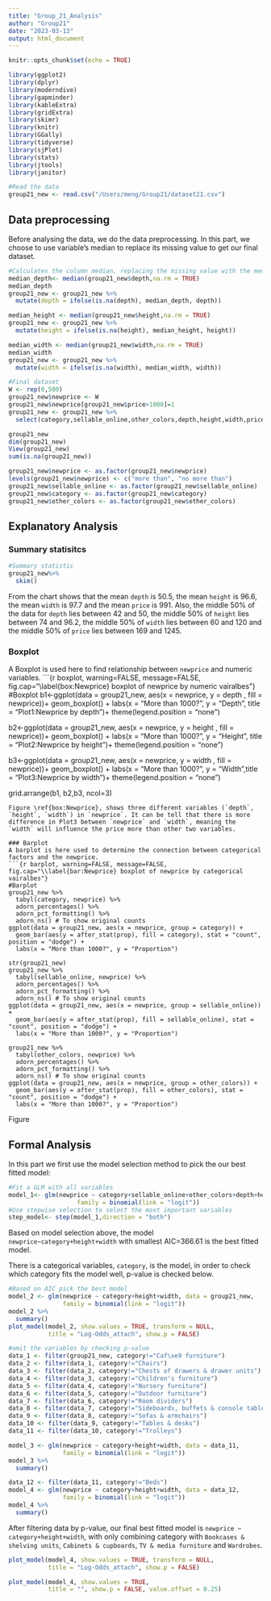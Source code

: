 ```yaml
---
title: "Group_21_Analysis"
author: "Group21"
date: "2023-03-13"
output: html_document
---
```


```r
knitr::opts_chunk$set(echo = TRUE)
```

```r
library(ggplot2)
library(dplyr)
library(moderndive)
library(gapminder)
library(kableExtra)
library(gridExtra)
library(skimr)
library(knitr)
library(GGally)
library(tidyverse)
library(sjPlot)
library(stats)
library(jtools)
library(janitor)

#Read the data
group21_new <- read.csv("/Users/meng/Group21/dataset21.csv")
```

## Data preprocessing
Before analysing the data, we do the data preprocessing. In this part, we choose to use variable's median to replace its missing value to get our final dataset.
```r
#Calculates the column median, replacing the missing value with the median
median_depth<- median(group21_new$depth,na.rm = TRUE)
median_depth
group21_new <- group21_new %>%
  mutate(depth = ifelse(is.na(depth), median_depth, depth))

median_height <- median(group21_new$height,na.rm = TRUE)
group21_new <- group21_new %>%
  mutate(height = ifelse(is.na(height), median_height, height))

median_width <- median(group21_new$width,na.rm = TRUE)
median_width
group21_new <- group21_new %>%
  mutate(width = ifelse(is.na(width), median_width, width))

#Final dataset
W <- rep(0,500)
group21_new$newprice <- W
group21_new$newprice[group21_new$price>1000]=1
group21_new <- group21_new %>%
  select(category,sellable_online,other_colors,depth,height,width,price,newprice)

group21_new
dim(group21_new)
View(group21_new)
sum(is.na(group21_new))

group21_new$newprice <- as.factor(group21_new$newprice)
levels(group21_new$newprice) <- c("more than", "no more than")
group21_new$sellable_online <- as.factor(group21_new$sellable_online)
group21_new$category <- as.factor(group21_new$category)
group21_new$other_colors <- as.factor(group21_new$other_colors)
```

## Explanatory Analysis
### Summary statisitcs
```r
#Summary statistic
group21_new%>%
  skim()
```
From the chart shows that the mean `depth` is 50.5, the mean `height` is 96.6, the mean `width` is 97.7 and the mean `price` is 991. Also, the middle 50% of the data for `depth` lies between 42 and 50, the middle 50% of `height` lies between 74 and 96.2, the middle 50% of `width` lies between 60 and 120 and the middle 50% of `price` lies between 169 and 1245.

### Boxplot
A Boxplot is used here to find relationship between `newprice` and numeric variables.
```{r boxplot, warning=FALSE, message=FALSE, fig.cap="\\label{box:Newprice} boxplot of newprice by numeric vairalbes"}
#Boxplot
b1<-ggplot(data = group21_new, aes(x = newprice, y = depth , fill = newprice))+
  geom_boxplot() +
  labs(x = "More than 1000?", y = "Depth", title = "Plot1:Newprice by depth")+ 
  theme(legend.position = "none")

b2<-ggplot(data = group21_new, aes(x = newprice, y = height , fill = newprice))+
  geom_boxplot() +
  labs(x = "More than 1000?", y = "Height", title = "Plot2:Newprice by height")+ 
  theme(legend.position = "none")

b3<-ggplot(data = group21_new, aes(x = newprice, y = width , fill = newprice))+
  geom_boxplot() +
  labs(x = "More than 1000?", y = "Width",title = "Plot3:Newprice by width")+ 
  theme(legend.position = "none")

grid.arrange(b1, b2,b3, ncol=3)
```
Figure \ref{box:Newprice}, shows three different variables (`depth`, `height`, `width`) in `newprice`. It can be tell that there is more difference in Plot3 between `newprice` and `width`, meaning the `width` will influence the price more than other two variables.

### Barplot
A barplot is here used to determine the connection between categorical factors and the newprice.
```{r barplot, warning=FALSE, message=FALSE, fig.cap="\\label{bar:Newprice} boxplot of newprice by categorical vairalbes"}
#Barplot
group21_new %>%
  tabyl(category, newprice) %>%
  adorn_percentages() %>%
  adorn_pct_formatting() %>%
  adorn_ns() # To show original counts
ggplot(data = group21_new, aes(x = newprice, group = category)) +
  geom_bar(aes(y = after_stat(prop), fill = category), stat = "count", position = "dodge") +
  labs(x = "More than 1000?", y = "Proportion")

str(group21_new)
group21_new %>%
  tabyl(sellable_online, newprice) %>%
  adorn_percentages() %>%
  adorn_pct_formatting() %>%
  adorn_ns() # To show original counts
ggplot(data = group21_new, aes(x = newprice, group = sellable_online)) +
  geom_bar(aes(y = after_stat(prop), fill = sellable_online), stat = "count", position = "dodge") +
  labs(x = "More than 1000?", y = "Proportion")

group21_new %>%
  tabyl(other_colors, newprice) %>%
  adorn_percentages() %>%
  adorn_pct_formatting() %>%
  adorn_ns() # To show original counts
ggplot(data = group21_new, aes(x = newprice, group = other_colors)) +
  geom_bar(aes(y = after_stat(prop), fill = other_colors), stat = "count", position = "dodge") +
  labs(x = "More than 1000?", y = "Proportion")
```
Figure \ref{bar:Newprice}

## Formal Analysis
In this part we first use the model selection method to pick the our best fitted model:
```r
#Fit a GLM with all variables
model_1<- glm(newprice ~ category+sellable_online+other_colors+depth+height+width, data = group21_new,
                   family = binomial(link = "logit"))
#Use stepwise selection to select the most important variables
step_model<- step(model_1,direction = "both")

```
Based on model selection above, the model `newprice~category+height+width` with smallest AIC=366.61 is the best fitted model.

There is a categorical variables, `category`, is the model, in order to check which category fits the model well, p-value is checked below.
```r
#Based on AIC pick the best model 
model_2 <- glm(newprice ~ category+height+width, data = group21_new,
               family = binomial(link = "logit"))
model_2 %>%
  summary()
plot_model(model_2, show.values = TRUE, transform = NULL,
           title = "Log-Odds_attach", show.p = FALSE)

#omit the variables by checking p-value
data_1 <- filter(group21_new, category!="Caf\xe9 furniture")
data_2 <- filter(data_1, category!="Chairs")
data_3 <- filter(data_2, category!="Chests of drawers & drawer units")
data_4 <- filter(data_3, category!="Children's furniture")
data_5 <- filter(data_4, category!="Nursery furniture")
data_6 <- filter(data_5, category!="Outdoor furniture")
data_7 <- filter(data_6, category!="Room dividers")
data_8 <- filter(data_7, category!="Sideboards, buffets & console tables")
data_9 <- filter(data_8, category!="Sofas & armchairs")
data_10 <- filter(data_9, category!="Tables & desks")
data_11 <- filter(data_10, category!="Trolleys")

model_3 <- glm(newprice ~ category+height+width, data = data_11,
               family = binomial(link = "logit"))
model_3 %>%
  summary()

data_12 <- filter(data_11, category!="Beds")
model_4 <- glm(newprice ~ category+height+width, data = data_12,
               family = binomial(link = "logit"))
model_4 %>%
  summary()
```
After filtering data by p-value, our final best fitted model is `newprice ~ category+height+width`, with only combining category with `Bookcases & shelving units`, `Cabinets & cupboards`, `TV & media furniture` and `Wardrobes`.
```r
plot_model(model_4, show.values = TRUE, transform = NULL,
           title = "Log-Odds_attach", show.p = FALSE)

plot_model(model_4, show.values = TRUE,
           title = "", show.p = FALSE, value.offset = 0.25)
```